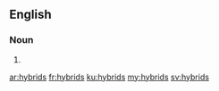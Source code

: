 ==English==

===Noun===
{{head|en|plural}}

# {{plural of|hybrid|lang=en|nocat=1}}

[[ar:hybrids]]
[[fr:hybrids]]
[[ku:hybrids]]
[[my:hybrids]]
[[sv:hybrids]]
